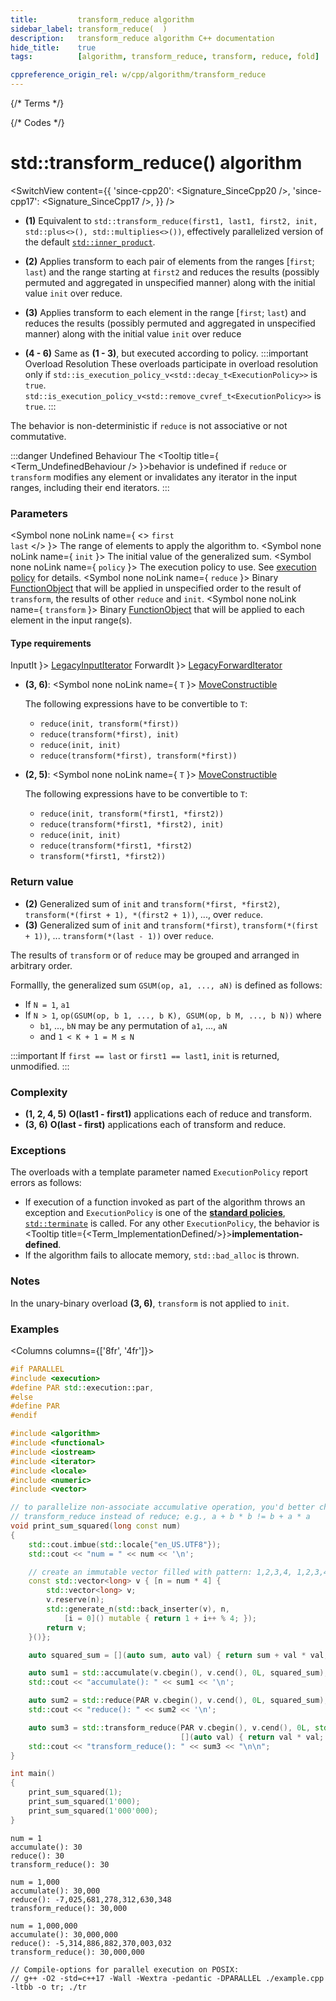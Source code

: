 ```yaml
---
title:         transform_reduce algorithm
sidebar_label: transform_reduce(  )
description:   transform_reduce algorithm C++ documentation
hide_title:    true
tags:          [algorithm, transform_reduce, transform, reduce, fold]

cppreference_origin_rel: w/cpp/algorithm/transform_reduce
---
```



{/* Terms */}


{/* Codes */}


# std::transform_reduce() algorithm

<SwitchView content={{
  'since-cpp20': <Signature_SinceCpp20 />,
  'since-cpp17': <Signature_SinceCpp17 />,
}} />

- **(1)** Equivalent to `std::transform_reduce(first1, last1, first2, init, std::plus<>(), std::multiplies<>())`,
  effectively parallelized version of the default [`std::inner_product`](/docs/std/algo/ordinary/inner_product).


- **(2)** Applies transform to each pair of elements from the ranges [`first`; `last`) and the range starting at `first2`
  and reduces the results (possibly permuted and aggregated in unspecified manner) along with the initial value `init` over reduce.

- **(3)** Applies transform to each element in the range [`first`; `last`) and reduces the results
  (possibly permuted and aggregated in unspecified manner) along with the initial value `init` over reduce

- **(4 - 6)** Same as **(1 - 3)**, but executed according to policy.
	:::important Overload Resolution
	These overloads participate in overload resolution only if
	<Until v='cpp20'> <code>std::is_execution_policy_v&lt;std::decay_t&lt;ExecutionPolicy&gt;&gt;</code> is <code>true</code>. </Until>
	<Since v='cpp20'> <code>std::is_execution_policy_v&lt;std::remove_cvref_t&lt;ExecutionPolicy&gt;&gt;</code> is <code>true</code>. </Since>
	:::

The behavior is non-deterministic if `reduce` is not associative or not commutative.

:::danger Undefined Behaviour
The <Tooltip title={ <Term_UndefinedBehaviour /> }>behavior is undefined</Tooltip> if <code>reduce</code> or <code>transform</code> modifies any element or invalidates any iterator in the input ranges,
including their end iterators.
:::

### Parameters

<SymbolTable>

  <Symbol none noLink name={ <> <code>first</code> <br/> <code>last</code> </> }>
    The range of elements to apply the algorithm to.
  </Symbol>
  <Symbol none noLink name={ <code>init</code> }>
    The initial value of the generalized sum.
  </Symbol>
  <Symbol none noLink name={ <code>policy</code> }>
    The execution policy to use. See <a href="#">execution policy</a> for details.
  </Symbol>
  <Symbol none noLink name={ <code>reduce</code> }>
    Binary <a href="/docs/named_req/FunctionObject">FunctionObject</a> that will be applied in unspecified order to the
    result of <code>transform</code>, the results of other <code>reduce</code> and <code>init</code>.
  </Symbol>
  <Symbol none noLink name={ <code>transform</code> }>
    Binary <a href="/docs/named_req/FunctionObject">FunctionObject</a> that will be applied to each element in the
    input range(s).
  </Symbol>

</SymbolTable>

#### Type requirements

<SymbolTable>
  <Symbol none noLink name={ <code>InputIt</code> }>
    <a href="/docs/named_req/LegacyInputIterator">LegacyInputIterator</a>
  </Symbol>
  <Symbol none noLink name={ <code>ForwardIt</code> }>
    <a href="/docs/named_req/LegacyForwardIterator">LegacyForwardIterator</a>
  </Symbol>
</SymbolTable>

- **(3, 6)**:
  <SymbolTable>
    <Symbol none noLink name={ <code>T</code> }>
      <a href="/docs/named_req/MoveConstructible">MoveConstructible</a>
    </Symbol>
  </SymbolTable>

  The following expressions have to be convertible to `T`:
  - `reduce(init, transform(*first))`
  - `reduce(transform(*first), init)`
  - `reduce(init, init)`
  - `reduce(transform(*first), transform(*first))`

- **(2, 5)**:
  <SymbolTable>
    <Symbol none noLink name={ <code>T</code> }>
      <a href="/docs/named_req/MoveConstructible">MoveConstructible</a>
    </Symbol>
  </SymbolTable>

  The following expressions have to be convertible to `T`:
  - `reduce(init, transform(*first1, *first2))`
  - `reduce(transform(*first1, *first2), init)`
  - `reduce(init, init)`
  - `reduce(transform(*first1, *first2)`
  - `transform(*first1, *first2))`

### Return value

- **(2)** Generalized sum of `init` and `transform(*first, *first2)`, `transform(*(first + 1), *(first2 + 1))`, ..., over `reduce`.
- **(3)** Generalized sum of `init` and `transform(*first)`, `transform(*(first + 1))`, ... `transform(*(last - 1))` over `reduce`.

The results of `transform` or of `reduce` may be grouped and arranged in arbitrary order.

Formallly, the generalized sum `GSUM(op, a1, ..., aN)` is defined as follows:
- If `N = 1`, `a1`
- If `N > 1`, `op(GSUM(op, b 1, ..., b K), GSUM(op, b M, ..., b N))` where
  - `b1`, ..., `bN` may be any permutation of `a1`, ..., `aN`
  - and `1 < K + 1 = M ≤ N`

:::important
If `first == last` or `first1 == last1`, `init` is returned, unmodified.
:::

### Complexity

- **(1, 2, 4, 5)** **O(last1 - first1)** applications each of reduce and transform.
- **(3, 6)** **O(last - first)** applications each of transform and reduce.

### Exceptions

The overloads with a template parameter named `ExecutionPolicy` report errors as follows:
- If execution of a function invoked as part of the algorithm throws an exception and `ExecutionPolicy` is one of the [**standard policies**](#), [`std::terminate`](#) is called.
	For any other `ExecutionPolicy`, the behavior is <Tooltip title={<Term_ImplementationDefined/>}>**implementation-defined**</Tooltip>.
- If the algorithm fails to allocate memory, `std::bad_alloc` is thrown.

### Notes

In the unary-binary overload **(3, 6)**, `transform` is not applied to `init`.

### Examples

<Columns columns={['8fr', '4fr']}>
<div>

```cpp title='Main.cpp' showLineNumbers
#if PARALLEL
#include <execution>
#define PAR std::execution::par,
#else
#define PAR
#endif

#include <algorithm>
#include <functional>
#include <iostream>
#include <iterator>
#include <locale>
#include <numeric>
#include <vector>

// to parallelize non-associate accumulative operation, you'd better choose
// transform_reduce instead of reduce; e.g., a + b * b != b + a * a
void print_sum_squared(long const num)
{
    std::cout.imbue(std::locale{"en_US.UTF8"});
    std::cout << "num = " << num << '\n';

    // create an immutable vector filled with pattern: 1,2,3,4, 1,2,3,4 ...
    const std::vector<long> v { [n = num * 4] {
        std::vector<long> v;
        v.reserve(n);
        std::generate_n(std::back_inserter(v), n,
            [i = 0]() mutable { return 1 + i++ % 4; });
        return v;
    }()};

    auto squared_sum = [](auto sum, auto val) { return sum + val * val; };

    auto sum1 = std::accumulate(v.cbegin(), v.cend(), 0L, squared_sum);
    std::cout << "accumulate(): " << sum1 << '\n';

    auto sum2 = std::reduce(PAR v.cbegin(), v.cend(), 0L, squared_sum);
    std::cout << "reduce(): " << sum2 << '\n';

    auto sum3 = std::transform_reduce(PAR v.cbegin(), v.cend(), 0L, std::plus{},
                                      [](auto val) { return val * val; });
    std::cout << "transform_reduce(): " << sum3 << "\n\n";
}

int main()
{
    print_sum_squared(1);
    print_sum_squared(1'000);
    print_sum_squared(1'000'000);
}
```

</div>
<div>

```plaintext title="Possible output"
num = 1
accumulate(): 30
reduce(): 30
transform_reduce(): 30

num = 1,000
accumulate(): 30,000
reduce(): -7,025,681,278,312,630,348
transform_reduce(): 30,000

num = 1,000,000
accumulate(): 30,000,000
reduce(): -5,314,886,882,370,003,032
transform_reduce(): 30,000,000

// Compile-options for parallel execution on POSIX:
// g++ -O2 -std=c++17 -Wall -Wextra -pedantic -DPARALLEL ./example.cpp -ltbb -o tr; ./tr
```

</div>
</Columns>
